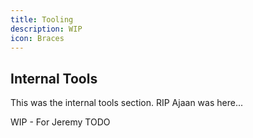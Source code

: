 ```yaml
---
title: Tooling
description: WIP
icon: Braces
---
```


## Internal Tools

This was the internal tools section. RIP Ajaan was here...

WIP - For Jeremy TODO